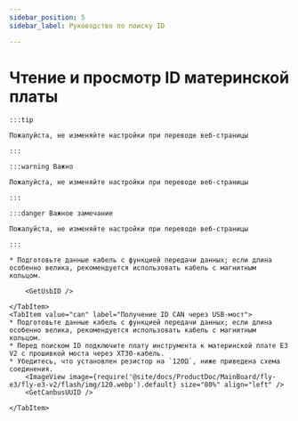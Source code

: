 ```yaml
---
sidebar_position: 5
sidebar_label: Руководство по поиску ID

---
```










# Чтение и просмотр ID материнской платы

    :::tip

    Пожалуйста, не изменяйте настройки при переводе веб-страницы

    :::

    :::warning Важно

    Пожалуйста, не изменяйте настройки при переводе веб-страницы

    :::

    :::danger Важное замечание

    Пожалуйста, не изменяйте настройки при переводе веб-страницы

    :::

<Tabs>
    <TabItem value="usb" label="Получение USB ID" default>
        
    * Подготовьте данные кабель с функцией передачи данных; если длина особенно велика, рекомендуется использовать кабель с магнитным кольцом.
    
        <GetUsbID />
        
    </TabItem>
    <TabItem value="can" label="Получение ID CAN через USB-мост">
    * Подготовьте данные кабель с функцией передачи данных; если длина особенно велика, рекомендуется использовать кабель с магнитным кольцом.
    * Перед поиском ID подключите плату инструмента к материнской плате E3 V2 с прошивкой моста через XT30-кабель.
    * Убедитесь, что установлен резистор на `120Ω`, ниже приведена схема соединения.
        <ImageView image={require('@site/docs/ProductDoc/MainBoard/fly-e3/fly-e3-v2/flash/img/120.webp').default} size="80%" align="left" />    
        <GetCanbusUUID />

    </TabItem>
</Tabs>

